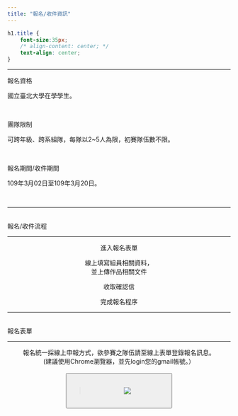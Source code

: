 ```yaml
---
title: "報名/收件資訊"
---
```

```css
h1.title {
    font-size:35px;
    /* align-content: center; */
    text-align: center;
}
```
___

<div class="divborder2">
<font class="highlight"> 報名資格 </font>
<p class="paragraph">
  國立臺北大學在學學生。
</p>
<br>

<font class="highlight"> 團隊限制 </font>
<p class="paragraph">
  可跨年級、跨系組隊，每隊以2~5人為限，初賽隊伍數不限。 
</p>
<br>

<font class="highlight"> 報名期間/收件期間 </font>
<p class="paragraph">
  109年3月02日至109年3月20日。 
</p>
</div>
<br>

___

<br>
<div class="title">報名/收件流程 </div>

___
<center>
<div class="signup">
進入報名表單
</div>
<i class="fas fa-angle-down"></i>

<div class="signup">
  線上填寫組員相關資料，<br>並上傳作品相關文件
</div>
  <i class="fas fa-angle-down"></i>

<div class="signup">
  收取確認信
</div>
<i class="fas fa-angle-down"></i>

<div class="signup">
完成報名程序
</div>
</center>
___    

<br>
<div class="title">報名表單 </div>
  
___
<center>
報名統一採線上申報方式，欲參賽之隊伍請至線上表單登錄報名訊息。 <br>
(建議使用Chrome瀏覽器，並先login您的gmail帳號。）
</center>
<br>
<center>
<button type="button" style="width:240px;height:80px;" onclick="location.href=''">>
<img src="https://tw.promo.yahoo.com/2017/store/0310/images/button.png" >
</button>
</center>

